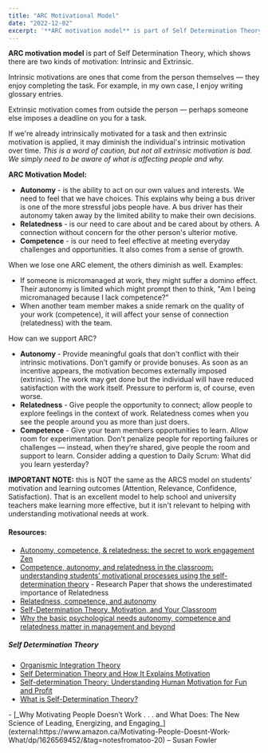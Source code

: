 ```yaml
---
title: "ARC Motivational Model"
date: "2022-12-02"
excerpt: '**ARC motivation model** is part of Self Determination Theory, which shows there are two'
---
```


**ARC motivation model** is part of Self Determination Theory, which shows there are two kinds of motivation: Intrinsic and Extrinsic.

Intrinsic motivations are ones that come from the person themselves — they enjoy completing the task. For example, in my own case, I enjoy writing glossary entries.

Extrinsic motivation comes from outside the person — perhaps someone else imposes a deadline on you for a task.

If we're already intrinsically motivated for a task and then extrinsic motivation is applied, it may diminish the individual's intrinsic motivation over time. _This is a word of caution, but not all extrinsic motivation is bad. We simply need to be aware of what is affecting people and why._

**ARC Motivation Model:**

- **Autonomy** - is the ability to act on our own values and interests. We need to feel that we have choices. This explains why being a bus driver is one of the more stressful jobs people have. A bus driver has their autonomy taken away by the limited ability to make their own decisions.
- **Relatedness** - is our need to care about and be cared about by others. A connection without concern for the other person's ulterior motive.
- **Competence** - is our need to feel effective at meeting everyday challenges and opportunities. It also comes from a sense of growth.

When we lose one ARC element, the others diminish as well. Examples:

- If someone is micromanaged at work, they might suffer a domino effect. Their autonomy is limited which might prompt then to think, "Am I being micromanaged because I lack competence?"
- When another team member makes a snide remark on the quality of your work (competence), it will affect your sense of connection (relatedness) with the team.

How can we support ARC?

- **Autonomy** - Provide meaningful goals that don't conflict with their intrinsic motivations. Don’t gamify or provide bonuses. As soon as an incentive appears, the motivation becomes externally imposed (extrinsic). The work may get done but the individual will have reduced satisfaction with the work itself. Pressure to perform is, of course, even worse.
- **Relatedness** - Give people the opportunity to connect; allow people to explore feelings in the context of work. Relatedness comes when you see the people around you as more than just doers.
- **Competence** - Give your team members opportunities to learn. Allow room for experimentation. Don’t penalize people for reporting failures or challenges — instead, when they’re shared, give people the room and support to learn. Consider adding a question to Daily Scrum: What did you learn yesterday?

**IMPORTANT NOTE:** this is NOT the same as the ARCS model on students’ motivation and learning outcomes (Attention, Relevance, Confidence, Satisfaction). That is an excellent model to help school and university teachers make learning more effective, but it isn't relevant to helping with understanding motivational needs at work.

#### Resources:

- [Autonomy, competence, & relatedness: the secret to work engagement Zen](external:https://timelyapp.com/blog/autonomy-competence-relatedness)
- [Competence, autonomy, and relatedness in the classroom: understanding students’ motivational processes using the self-determination theory](external:https://www.researchgate.net/publication/334585499_Competence_autonomy_and_relatedness_in_the_classroom_understanding_students'_motivational_processes_using_the_self-determination_theory) - Research Paper that shows the underestimated importance of Relatedness
- [Relatedness, competence, and autonomy](external:https://baatz.io/2019/relatedness-competence-autonomy/)
- [Self-Determination Theory, Motivation, and Your Classroom](external:https://teachanywhere.byu.edu/self-determination-theory-motivation-and-your-classroom)
- [Why the basic psychological needs autonomy, competence and relatedness matter in management and beyond](external:https://www.ckju.net/en/dossier/why-basic-psychological-needs-autonomy-competence-and-relatedness-matter-management-and-beyond)

##### Self Determination Theory

- [Organismic Integration Theory](external:https://neopragma.com/2014/06/organismic-integration-theory/)
- [Self Determination Theory and How It Explains Motivation](external:https://positivepsychology.com/self-determination-theory/)
- [Self-determination Theory: Understanding Human Motivation for Fun and Profit](external:https://leif.me/self-determination-theory-understanding-human-motivation-for-fun-and-profit/)
- [What is Self-Determination Theory?](external:https://www.universityxp.com/blog/2021/2/9/what-is-self-determination-theory)

<HighlightBox heading="Related Books" variant="relatedBooks">
- [_Why Motivating People Doesn’t Work . . . and What Does: The New Science of Leading, Energizing, and Engaging_](external:https://www.amazon.ca/Motivating-People-Doesnt-Work-What/dp/1626569452/&tag=notesfromatoo-20) – Susan Fowler
</HighlightBox>
